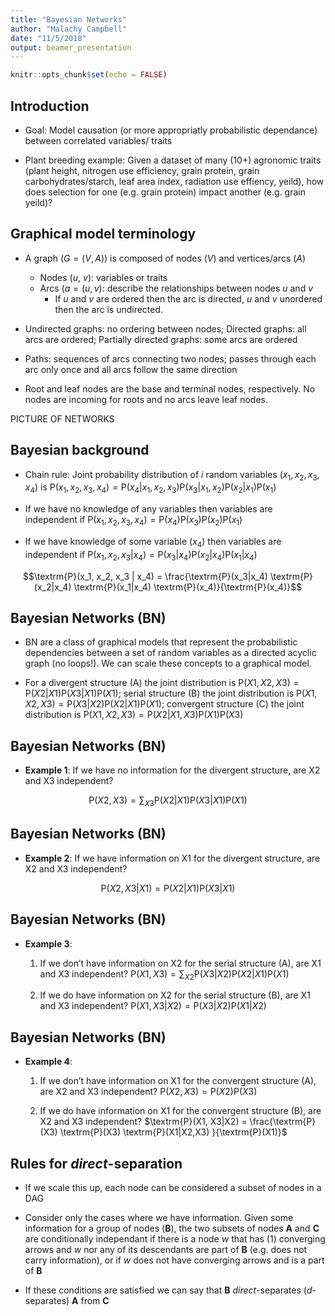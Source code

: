 ```yaml
---
title: "Bayesian Networks"
author: "Malachy Campbell"
date: "11/5/2018"
output: beamer_presentation
---
```


```r
knitr::opts_chunk$set(echo = FALSE)
```

## Introduction

- Goal: Model causation (or more appropriatly probabilistic dependance) between correlated variables/ traits

- Plant breeding example: Given a dataset of many (10+) agronomic traits (plant height, nitrogen use efficiency, grain protein, grain carbohydrates/starch, leaf area index, radiation use effiency, yeild), how does selection for one (e.g. grain protein) impact another (e.g. grain yeild)?

## Graphical model terminology
- A graph ($G = (V,A)$) is composed of nodes ($V$) and vertices/arcs ($A$)
  - Nodes ($u$, $v$): variables or traits
  - Arcs ($a = (u, v)$: describe the relationships between nodes $u$ and $v$
      - If $u$ and $v$ are ordered then the arc is directed, $u$ and $v$ unordered then the arc is undirected.
- Undirected graphs: no ordering between nodes; Directed graphs: all arcs are ordered; Partially directed graphs: some arcs are ordered

- Paths: sequences of arcs connecting two nodes; passes through each arc only once and all arcs follow the same direction

- Root and leaf nodes are the base and terminal nodes, respectively. No nodes are incoming for roots and no arcs leave leaf nodes.

PICTURE OF NETWORKS

## Bayesian background
- Chain rule: Joint probability distribution of $i$ random variables ($x_1, x_2, x_3, x_4$) is $\textrm{P}(x_1, x_2, x_3, x_4) = \textrm{P}(x_4 | x_1, x_2, x_3) \textrm{P}(x_3 | x_1, x_2) \textrm{P}(x_2 | x_1) \textrm{P}(x_1)$

<!---
Calculate joint probability using conditional probabilities
--->

- If we have no knowledge of any variables then variables are independent if  $\textrm{P}(x_1, x_2, x_3, x_4) = \textrm{P}(x_4) \textrm{P}(x_3) \textrm{P}(x_2) \textrm{P}(x_1)$
    

- If we have knowledge of some variable ($x_4$) then variables are independent if  $\textrm{P}(x_1, x_2, x_3 | x_4) = \textrm{P}(x_3|x_4) \textrm{P}(x_2|x_4) \textrm{P}(x_1|x_4)$

$$\textrm{P}(x_1, x_2, x_3 | x_4) = \frac{\textrm{P}(x_3|x_4) \textrm{P}(x_2|x_4) \textrm{P}(x_1|x_4)  \textrm{P}(x_4)}{\textrm{P}(x_4)}$$

## Bayesian Networks (BN)
- BN are a class of graphical models that represent the probabilistic dependencies between a set of random variables as a directed acyclic graph (no loops!). We can scale these concepts to a graphical model.

- For a divergent structure (A) the joint distribution is $\textrm{P}(X1, X2, X3) = \textrm{P}(X2|X1) \textrm{P}(X3|X1) \textrm{P}(X1)$; serial structure (B) the joint distribution is $\textrm{P}(X1, X2, X3) = \textrm{P}(X3|X2) \textrm{P}(X2|X1) \textrm{P}(X1)$; convergent structure (C) the joint distribution is $\textrm{P}(X1, X2, X3) = \textrm{P}(X2|X1,X3) \textrm{P}(X1) \textrm{P}(X3)$

\begin{center}

\includegraphics[height=75px]{DAGs}

\end{center}

## Bayesian Networks (BN)
- **Example 1**: If we have no information for the divergent structure, are X2 and X3 independent?

\begin{center}

\includegraphics[height=75px]{divergent}

\end{center}

$$\textrm{P}(X2, X3) = \sum_{X3} \textrm{P}(X2|X1) \textrm{P}(X3|X1) \textrm{P}(X1)$$
<!---
Marginalize the joint distribution with respect to X1
--->

## Bayesian Networks (BN)
- **Example 2**: If we have information on X1 for the divergent structure, are X2 and X3 independent?

\begin{center}

\includegraphics[height=75px]{divergent_inf}

\end{center}

$$\textrm{P}(X2, X3|X1) = \textrm{P}(X2|X1) \textrm{P}(X3|X1)$$

## Bayesian Networks (BN)
- **Example 3**:
    
    1. If we don't have information on X2 for the serial structure (A), are X1 and X3 independent?
    $\textrm{P}(X1, X3) = \sum_{X2} \textrm{P}(X3|X2) \textrm{P}(X2|X1) \textrm{P}(X1)$
    
    2. If we do have information on X2 for the serial structure (B), are X1 and X3 independent?
    $\textrm{P}(X1, X3|X2) = \textrm{P}(X3|X2) \textrm{P}(X1|X2)$
    
\begin{center}

\includegraphics[height=75px]{serial}

\end{center}


## Bayesian Networks (BN)
- **Example 4**:
    
    1. If we don't have information on X1 for the convergent structure (A), are X2 and X3 independent?
    $\textrm{P}(X2, X3) = \textrm{P}(X2) \textrm{P}(X3)$
    
    2. If we do have information on X1 for the convergent structure (B), are X2 and X3 independent?
    $\textrm{P}(X1, X3|X2) = \frac{\textrm{P}(X3) \textrm{P}(X3) \textrm{P}(X1|X2,X3) }{\textrm{P}(X1)}$
    
\begin{center}

\includegraphics[height=75px]{convergent}

\end{center}

## Rules for $direct$-separation
- If we scale this up, each node can be considered a subset of nodes in a DAG

- Consider only the cases where we have information. Given some information for a group of nodes (**B**), the two subsets of nodes **A** and **C** are conditionally independant if there is a node $w$ that has (1) converging arrows and $w$ nor any of its descendants are part of **B** (e.g. does not carry information), or if $w$ does not have converging arrows and is a part of **B**

<!---
(1) is demonstrated by example 4B and (2) is demonstrated by example 3B
--->

- If these conditions are satisfied we can say that **B** $direct$-separates ($d$-separates) **A** from **C**

